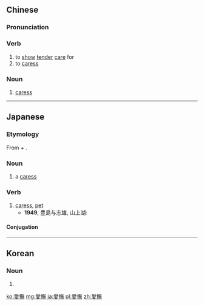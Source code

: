 {{also|爱抚}}
==Chinese==
{{zh-forms|s=爱抚}}

===Pronunciation===
{{zh-pron
|m=àifǔ
|c=oi3 fu2
|cat=v,n
}}

===Verb===
{{zh-verb}}

# to [[show]] [[tender]] [[care]] for
# to [[caress]]

===Noun===
{{zh-noun}}

# [[caress]]

----

==Japanese==
{{ja-kanjitab|あい|ぶ|yomi=on}}

===Etymology===
From {{ja-r|愛|あい|gloss=love}} + {{ja-r|撫|ぶ|gloss=comfort}}.

===Noun===
{{ja-noun|あいぶ}}
# a [[caress]]

===Verb===
{{ja-verb-suru|tr=trans|あいぶ}}

# [[caress]], [[pet]]
#* '''1949''', 豊島与志雄, 山上湖:
#*: {{ja-usex|平田にしても、妻子がありながら、私をあんなに熱烈に'''愛撫'''した。|ひらた に して も、さいし が あり ながら、 わたし を あんな に ねつれつ に '''あいぶ''' した。|Hirata caressed me that passionately even though he has a wife and children.}}

====Conjugation====
{{ja-suru|あいぶ}}

----

==Korean==
{{ko-hanjatab|愛|撫}}

===Noun===
{{ko-noun|hj|rv=|hangeul=애무}}

# {{hanja form of|애무|caress}}

[[ko:愛撫]]
[[mg:愛撫]]
[[ja:愛撫]]
[[pl:愛撫]]
[[zh:愛撫]]